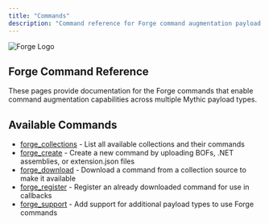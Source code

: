 ```yaml
---
title: "Commands"
description: "Command reference for Forge command augmentation payload type"
---
```


<img src="../images/forge.svg" alt="Forge Logo" />

## Forge Command Reference

These pages provide documentation for the Forge commands that enable command augmentation capabilities across multiple Mythic payload types.

## Available Commands

- [forge_collections](./commands/forge_collections) - List all available collections and their commands
- [forge_create](./commands/forge_create) - Create a new command by uploading BOFs, .NET assemblies, or extension.json files
- [forge_download](./commands/forge_download) - Download a command from a collection source to make it available
- [forge_register](./commands/forge_register) - Register an already downloaded command for use in callbacks
- [forge_support](./commands/forge_support) - Add support for additional payload types to use Forge commands